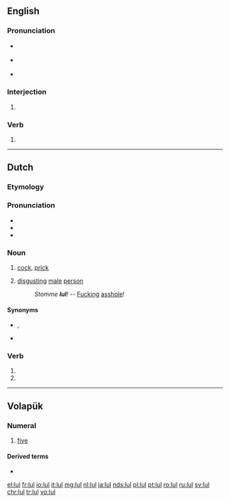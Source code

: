 ==English==

===Pronunciation===
* {{a|UK}} {{IPA|/lʌl/|/lɔːl/|lang=en}}
* {{a|US}} {{IPA|/lʌl/|/lɔl/|/loʊl/|lang=en}}
* {{rhymes|ʌl|lang=en}}

===Interjection===
{{en-interj}}

# {{alternative form of|lol|lang=en}}

===Verb===
{{head|en|verb}}

# {{alternative form of|lol|lang=en}}

----

==Dutch==

===Etymology===
{{rfe|lang=nl}}

===Pronunciation===
* {{IPA|[lʏl]|lang=nl}}
* {{audio|Nl-lul.ogg|Audio|lang=nl}}
* {{rhymes|ʏl|lang=nl}}

===Noun===
{{nl-noun|m|-en|lulletje}}

# {{label|nl|vulgar}} [[cock]], [[prick]] {{qualifier|slang for penis}}
#: {{ux|nl|Als ik jouw mening zou willen weten, denk je dan ook niet dat ik eerst mijn '''lul''' uit je mond moet halen?|t=If I wanted your opinion, don't you think I would take my '''dick''' out of your mouth?}}
#: {{ux|nl|Hij glimlachte toen ik mijn hand tussen zijn dijen legde en zijn grote '''lul''' begon te wrijven.|t=He smiled when I put my hand between his thighs and started to rub his big '''dick'''.}}
# {{label|nl|disparaging}} [[disgusting]] [[male]] [[person]]
#: ''Stomme '''lul'''!'' -- [[fucking|Fucking]] [[asshole]]!

====Synonyms====
* {{sense|penis}} {{l|nl|penis}}, {{l|nl|knuppel}}
* {{sense|disgusting person}} {{l|nl|eikel}}

===Verb===
{{nl-verb-form}}

# {{nl-verb form of|p=1|n=sg|t=pres|m=ind|lullen}}
# {{nl-verb form of|m=imp|lullen}}

----

==Volapük==
{{cardinalbox|vo|ord=lulid|4|5|6|fol|mäl}}

===Numeral===
{{head|vo|numeral}}

# {{label|vo|cardinal}} [[five]]

====Derived terms====
* {{l|vo|lulüm}}

[[el:lul]]
[[fr:lul]]
[[io:lul]]
[[it:lul]]
[[mg:lul]]
[[nl:lul]]
[[ja:lul]]
[[nds:lul]]
[[pl:lul]]
[[pt:lul]]
[[ro:lul]]
[[ru:lul]]
[[sv:lul]]
[[chr:lul]]
[[tr:lul]]
[[vo:lul]]